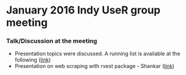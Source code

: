 # January 2016 Indy UseR group meeting

### Talk/Discussion at the meeting

* Presentation topics were discussed. A running list is available at the following ([link](https://github.com/IndyUseR/Meetings/blob/master/topicsRunningList_2016.Rmd))
* Presentation on web scraping with rvest package - Shankar ([link](rvest_talk.Rmd))

    

